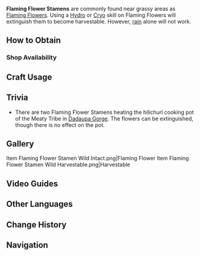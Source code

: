{{Item Infobox
|id           = 100053
|image        = Item Flaming Flower Stamen.png
|type         = Materials
|description  = The stamen of a fiercely burning flower. Even after being extinguished, it still emits heat.
|source1      = Found in the wild
|source2      = Found at the Thousand Winds Temple
}}
{{Description|The stamen of a fiercely burning flower. Even after being extinguished, it still emits heat. It is said that this plant slowly develops intelligence and unique behaviors as it accumulates elemental energy.}}

'''Flaming Flower Stamens''' are commonly found near grassy areas as [[Flaming Flower]]s. Using a [[Hydro]] or [[Cryo]] skill on Flaming Flowers will extinguish them to become harvestable. However, [[Weather|rain]] alone will not work.

==How to Obtain==
===Shop Availability===
{{Shop Availability}}

==Craft Usage==
{{Craft Usage}}

==Trivia==
* There are two Flaming Flower Stamens heating the hilichurl cooking pot of the Meaty Tribe in [[Dadaupa Gorge]]. The flowers can be extinguished, though there is no effect on the pot.

==Gallery==
<gallery hideaddbutton="true" captionalign="center">
Item Flaming Flower Stamen Wild Intact.png|Flaming Flower
Item Flaming Flower Stamen Wild Harvestable.png|Harvestable
</gallery>

==Video Guides==
{{EVT
|video1   = https://youtu.be/qBzlwJhnym8
|caption1 = Farm Guide

|video2   = https://youtu.be/HSlDRAeRci0
|caption2 = Farm Guide (Mondstadt)

|video3   = https://youtu.be/BtgjWtNqfEs
|caption3 = Farm Guide (Liyue)

|video4   = https://youtu.be/23AcWBxei6Y
|caption4 = Farm Guide (Mondstadt, Liyue and Inazuma)
}}
==Other Languages==
{{Other Languages|default_hidden=1
|en      = Flaming Flower Stamen
|zhs     = 烈焰花花蕊
|zhs_rm  = Liè​yànhuā Huā​ruǐ
|zht     = 烈焰花花蕊
|zht_rm  = Liè​yànhuā Huā​ruǐ
|ja      = 烈焔花の花蕊
|ja_rm   = Retsuenbana no Kazui
|ko      = 화염꽃 꽃술
|ko_rm   = Hwateomkkot Kkotsul
|es      = Pistilo de flor llameante
|fr      = Pistil de fleur enflammée
<!-- |fr_tl   = Flaming Flower Pistil -->
|ru      = Пылающий цветок (тычинка)
|th      = Flaming Flower Stamen
|vi      = Nhụy Hoa Liệt Hỏa
|de      = Flammenblumenstaubblatt
|id      = Flaming Flower Stamen
|pt      = Flor Flamejante (Estame)
}}

==Change History==
{{Change History|1.0}}

==Navigation==
{{Material Navbox|type=Crafting Materials}}